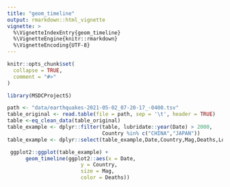 ---
title: "geom_timeline"
output: rmarkdown::html_vignette
vignette: >
  %\VignetteIndexEntry{geom_timeline}
  %\VignetteEngine{knitr::rmarkdown}
  %\VignetteEncoding{UTF-8}
---

```{r, include = FALSE}
knitr::opts_chunk$set(
  collapse = TRUE,
  comment = "#>"
)
```

```{r setup}
library(MSDCProjectS)
```


```{r}
path <- "data/earthquakes-2021-05-02_07-20-17_-0400.tsv"
table_original <- read.table(file = path, sep = '\t', header = TRUE)
table <-eq_clean_data(table_original)
table_example <- dplyr::filter(table, lubridate::year(Date) > 2000,
                               Country %in% c("CHINA","JAPAN"))
table_example <- dplyr::select(table_example,Date,Country,Mag,Deaths,Location.Name)
```


```{r}
 ggplot2::ggplot(table_example) +
      geom_timeline(ggplot2::aes(x = Date,
                        y = Country,
                        size = Mag,
                        color = Deaths))
```



